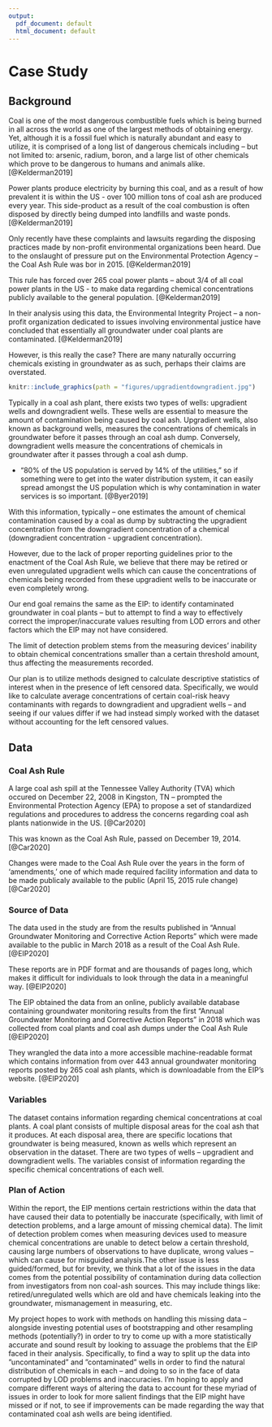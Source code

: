 ```yaml
---
output:
  pdf_document: default
  html_document: default
---
```

# Case Study {#casestudy}

<!--
Each chapter file must start with a chapter header (e.g., # Chapter name). Notice we have also included a label after the chapter name ({# intro}) so we can refer back to this chapter later in the text if want to (e.g., by using \@ref(intro)). This also helps you debut potential issues as you knit.

You can knit chapters all at once using the index file, or individually. When you knit a single chapter, every other chapter will have a one-sentence placeholder to make knitting easier.

You can re-name each chapter file (e.g., change this filename from "01-chap1.Rmd" to "01-introduction.Rmd"), just make sure you also update the filename in the list of rmd files in _bookdown.yml.

The introduction should provide an overview of the work you set out to do and provide structure for the remainder of the document.

-->

## Background {#background}

Coal is one of the most dangerous combustible fuels which is being burned in all across the world as one of the largest methods of obtaining energy. Yet, although it is a fossil fuel which is naturally abundant and easy to utilize, it is comprised of a long list of dangerous chemicals including -- but not limited to: arsenic, radium, boron, and a large list of other chemicals which prove to be dangerous to humans and animals alike. [@Kelderman2019]

Power plants produce electricity by burning this coal, and as a result of how prevalent it is within the US - over 100 million tons of coal ash are produced every year. This side-product as a result of the coal combustion is often disposed by directly being dumped into landfills and waste ponds. [@Kelderman2019]

Only recently have these complaints and lawsuits regarding the disposing practices made by non-profit environmental organizations been heard. Due to the onslaught of pressure put on the Environmental Protection Agency -- the Coal Ash Rule was bor in 2015. [@Kelderman2019]

This rule has forced over 265 coal power plants -- about 3/4 of all coal power plants in the US - to make data regarding chemical concentrations publicly available to the general population. [@Kelderman2019]

In their analysis using this data, the Environmental Integrity Project -- a non-profit organization dedicated to issues involving environmental justice have concluded that essentially all groundwater under coal plants are contaminated. [@Kelderman2019]

However, is this really the case? There are many naturally occurring chemicals existing in groundwater as as such, perhaps their claims are overstated.

<!-- insert picture here -->

```r
knitr::include_graphics(path = "figures/upgradientdowngradient.jpg")
```

Typically in a coal ash plant, there exists two types of wells: upgradient wells and downgradient wells. These wells are essential to measure the amount of contamination being caused by coal ash. Upgradient wells, also known as background wells, measures the concentrations of chemicals in groundwater before it passes through an coal ash dump. Conversely, downgradient wells measure the concentrations of chemicals in groundwater after it passes through a coal ash dump.

* "80% of the US population is served by 14% of the utilities," so if something were to get into the water distribution system, it can easily spread amongst the US population which is why contamination in water services is so important. [@Byer2019]

With this information, typically -- one estimates the amount of chemical contamination caused by a coal as dump by subtracting the upgradient concentration from the downgradient concentration of a chemical (downgradient concentration - upgradient concentration).

However, due to the lack of proper reporting guidelines prior to the enactment of the Coal Ash Rule, we believe that there may be retired or even unregulated upgradient wells which can cause the concentrations of chemicals being recorded from these upgradient wells to be inaccurate or even completely wrong.

<!-- mayhaps remove the stat lingo BELOW -->

Our end goal remains the same as the EIP: to identify contaminated groundwater in coal plants -- but to attempt to find a way to effectively correct the improper/inaccurate values resulting from LOD errors and other factors which the EIP may not have considered. 

The limit of detection problem stems from the measuring devices' inability to obtain chemical concentrations smaller than a certain threshold amount, thus affecting the measurements recorded.

Our plan is to utilize methods designed to calculate descriptive statistics of interest when in the presence of left censored data. Specifically, we would like to calculate average concentrations of certain coal-risk heavy contaminants with regards to downgradient and upgradient wells -- and seeing if our values differ if we had instead simply worked with the dataset without accounting for the left censored values.

## Data {#data}
<!-- 
WHERE THE DATA CAME FROM
whichever website (talk about environmental integrity project) and what they did to get this data (use xlsx for this)
this data was publcicaly available, but EIP collated it someway to make it public
the data is NOT just a single of coalset, give examples of contaminants that it’s taking measurements on
many sites within sites
-->

### Coal Ash Rule {#coalashrule}

<!-- EXPLAIN COAL ASH RULE HERE AND HOW THE EIP (Environmental Integrity Project) HAS HELPED MAKE THIS RULE -->

A large coal ash spill at the Tennessee Valley Authority (TVA) which occured on December 22, 2008 in Kingston, TN -- prompted the Environmental Protection Agency (EPA) to propose a set of standardized regulations and procedures to address the concerns regarding coal ash plants nationwide in the US.  [@Car2020]

This was known as the Coal Ash Rule, passed on December 19, 2014. [@Car2020]

Changes were made to the Coal Ash Rule over the years in the form of 'amendments,' one of which made required facility information and data to be made publicaly available to the public (April 15, 2015 rule change) [@Car2020]

### Source of Data

The data used in the study are from the results published in "Annual Groundwater Monitoring and Corrective Action Reports" which were made available to the public in March 2018 as a result of the Coal Ash Rule.  [@EIP2020]

These reports are in PDF format and are thousands of pages long, which makes it difficult for individuals to look through the data in a meaningful way. [@EIP2020]


The EIP obtained the data from an online, publicly available database containing groundwater monitoring results from the first "Annual Groundwater Monitoring and Corrective Action Reports" in 2018 which was collected from coal plants and coal ash dumps under the Coal Ash Rule [@EIP2020]


They wrangled the data into a more accessible machine-readable format which contains information from over 443 annual groundwater monitoring reports posted by 265 coal ash plants, which is downloadable from the EIP's website. [@EIP2020]

\newpage

### Variables {#variables}
<!-- TALK ABOUT VARIABLES AND WELLS/SITES HERE AND WHAT THEY MEAN -->

The dataset contains information regarding chemical concentrations at coal plants. A coal plant consists of multiple disposal areas for the coal ash that it produces. At each disposal area, there are specific locations that groundwater is being measured, known as wells which represent an observation in the dataset. There are two types of wells -- upgradient and downgradient wells. The variables consist of information regarding the specific chemical concentrations of each well. 

### Plan of Action

Within the report, the EIP mentions certain restrictions within the data that have caused their data to  potentially  be  inaccurate  (specifically,  with  limit  of  detection  problems,  and  a  large  amount of missing chemical data).  The limit of detection problem comes when measuring devices used to measure chemical concentrations are unable to detect below a certain threshold, causing large numbers of observations to have duplicate, wrong values – which can cause for misguided analysis.The other issue is less guided/formed, but for brevity, we think that a lot of the issues in the data comes from the potential possibility of contamination during data collection from investigators from non coal-ash sources.  This may include things like: retired/unregulated wells which are old and have chemicals leaking into the groundwater, mismanagement in measuring, etc.

My project hopes to work with methods on handling this missing data – alongside investing potential uses of bootstrapping and other resampling methods (potentially?)  in order to try to come up with a more statistically accurate and sound result by looking to assuage the problems that the EIP faced in their analysis.  Specifically, to find a way to split up the data into ”uncontaminated” and ”contaminated” wells in order to find the natural distribution of chemicals in each – and doing to so in the face of data corrupted by LOD problems and inaccuracies.  I’m hoping to apply and compare different ways of altering the data to account for these myriad of issues in order to look for more salient findings that the EIP might have missed or if not, to see if improvements can be made regarding the way that contaminated coal ash wells are being identified.
